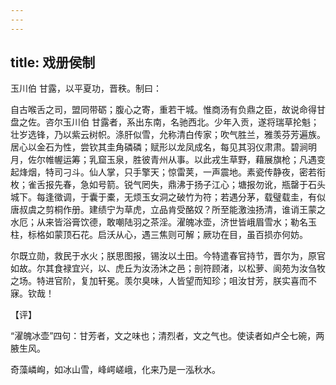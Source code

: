 ```yaml
---
---
---
```

title: 戏册侯制
---







玉川伯 甘露，以平夏功，晋秩。制曰：

自古喉舌之司，盟同带砺；腹心之寄，重若干城。惟商汤有负鼎之臣，故说命得甘盘之佐。咨尔玉川伯 甘露者，系出东南，名驰西北。少年入贡，遂将瑞草抡魁；壮岁选锋，乃以紫云树帜。涤肝似雪，允称清白传家；吹气胜兰，雅羡芬芳遍族。居心以金石为性，尝钦其圭角磷磷；赋形以龙凤成名，每见其羽仪肃肃。碧涧明月，佐尔帷幄运筹；乳窟玉泉，胜彼青州从事。以此戎生草野，藉展旗枪；凡遇变起烽烟，特司刁斗。仙人掌，只手擎天；惊雷荚，一声震地。素瓷传静夜，密若衔枚；雀舌报先春，急如号箭。锐气罔失，鼎沸于扬子江心；塘报勿讹，瓶罄于石头城下。每逢徵调，于囊于橐，无烦玉女洞之破竹为符；若遇分茅，载璧载圭，有似唐叔虞之剪桐作册。建绩宁为草虎，立品肯受酪奴？所至能激浊扬清，谁诮王蒙之水厄；从来皆浴膏饮德，敢嘲陆羽之茶淫。濯魄冰壶，济世皆峨眉雪水；勒名玉柱，标格如蒙顶石花。启沃从心，遇三焦则可解；厥功在目，虽百损亦何妨。

尔既立勋，救民于水火；朕思图报，锡汝以土田。今特遣春官持节，晋尔为，原官如故。尔其食禄宜兴，以、虎丘为汝汤沐之邑；剖符顾渚，以松萝、阆苑为汝刍牧之场。特进官阶，复加轩冕。羡尔臭味，人皆望而知珍；咀汝甘芳，朕实喜而不寐。钦哉！

【评】

“濯魄冰壶”四句：甘芳者，文之味也；清烈者，文之气也。使读者如卢仝七碗，两腋生风。

奇藻嶙峋，如冰山雪，峰崿嵯峨，化来乃是一泓秋水。